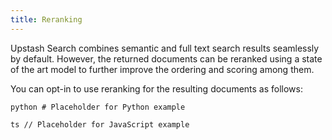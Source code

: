 ```yaml
---
title: Reranking
---
```


Upstash Search combines semantic and full text search results
seamlessly by default. However, the returned documents can be
reranked using a state of the art model to further improve
the ordering and scoring among them.

You can opt-in to use reranking for the resulting documents as follows:

<Tabs>

<Tab title="Python">```python # Placeholder for Python example ```</Tab>

<Tab title="TypeScript">```ts // Placeholder for JavaScript example ```</Tab>

</Tabs>
